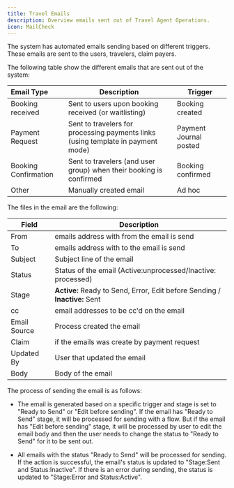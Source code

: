 ```yaml
---
title: Travel Emails
description: Overview emails sent out of Travel Agent Operations.
icon: MailCheck
---
```

The system has automated emails sending based on different triggers. These emails are sent to the users, travelers, claim payers.

The following table show the different emails that are sent out of the system:

| Email Type                | Description                                                      | Trigger                        |
|:--------------------------|------------------------------------------------------------------|-----------------------------------------|
| Booking received       | Sent to users upon booking received (or waitlisting)             | Booking created                   |
| Payment Request            | Sent to travelers for processing payments links  (using template in payment mode)    | Payment Journal posted                 |
| Booking Confirmation      | Sent to travelers (and user group) when their booking is confirmed                | Booking confirmed                 |
| Other  | Manually created email                 | Ad hoc |

The files in the email are the following:

| Field                | Description                                                      |
|---------------------------|------------------------------------------------------------------|
| From                       | emails address with from the email is send                      |
| To                         | emails address with to the email is send                        |
| Subject                    | Subject line of the email                                       |
| Status                    | Status of the email (Active:unprocessed/Inactive: processed)                        |
| Stage                      | **Active:** Ready to Send, Error, Edit before Sending / **Inactive:** Sent            |
| cc                         | email addresses to be cc'd on the email                       |
| Email Source             | Process created the email                                     |
| Claim                     | if the emails was create by payment request                  |
| Updated By                | User that updated the email                                   |
| Body                      | Body of the email                                           |


The process of sending the email is as follows:

- The email is generated based on a specific trigger and stage is set to "Ready to Send" or "Edit before sending". 
If the email has "Ready to Send" stage, it will be processed for sending with a flow.  But if the email has "Edit before sending" stage, it will be processed by user to edit the email body and 
then the user needs to change the status to "Ready to Send" for it to be sent out.  

- All emails with the status "Ready to Send" will be processed for sending. If the action is successful, the email's status is updated to "Stage:Sent and Status:Inactive". If there is an error during sending, the status is updated to "Stage:Error and Status:Active".
